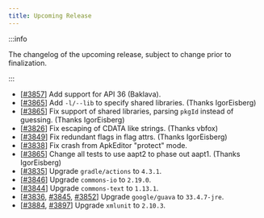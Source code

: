 ```yaml
---
title: Upcoming Release
---
```


:::info

The changelog of the upcoming release, subject to change prior to finalization.

:::

- [[#3857](https://github.com/iBotPeaches/Apktool/pull/3857)] Add support for API 36 (Baklava).
- [[#3865](https://github.com/iBotPeaches/Apktool/pull/3865)] Add `-l/--lib` to specify shared libraries. (Thanks IgorEisberg)
- [[#3865](https://github.com/iBotPeaches/Apktool/pull/3865)] Fix support of shared libraries, parsing `pkgId` instead of guessing. (Thanks IgorEisberg)
- [[#3826](https://github.com/iBotPeaches/Apktool/pull/3826)] Fix escaping of CDATA like strings. (Thanks vbfox)
- [[#3849](https://github.com/iBotPeaches/Apktool/pull/3849)] Fix redundant flags in flag attrs. (Thanks IgorEisberg)
- [[#3838](https://github.com/iBotPeaches/Apktool/issues/3838)] Fix crash from ApkEditor "protect" mode.
- [[#3865](https://github.com/iBotPeaches/Apktool/pull/3865)] Change all tests to use aapt2 to phase out aapt1. (Thanks IgorEisberg)
- [[#3835](https://github.com/iBotPeaches/Apktool/pull/3835)] Upgrade `gradle/actions` to `4.3.1`.
- [[#3846](https://github.com/iBotPeaches/Apktool/pull/3846)] Upgrade `commons-io` to `2.19.0`.
- [[#3844](https://github.com/iBotPeaches/Apktool/pull/3844)] Upgrade `commons-text` to `1.13.1`.
- [[#3836](https://github.com/iBotPeaches/Apktool/pull/3836), [#3845](https://github.com/iBotPeaches/Apktool/pull/3845), [#3852](https://github.com/iBotPeaches/Apktool/pull/3852)] Upgrade `google/guava` to `33.4.7-jre`.
- [[#3884](https://github.com/iBotPeaches/Apktool/pull/3884), [#3897](https://github.com/iBotPeaches/Apktool/pull/3897)] Upgrade `xmlunit` to `2.10.3`.
